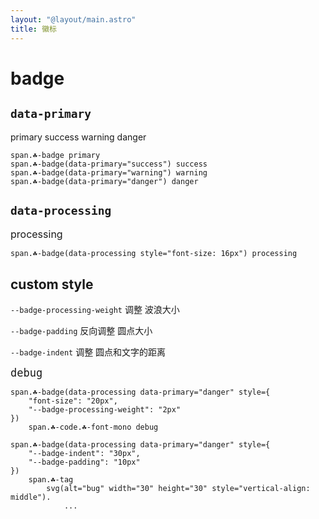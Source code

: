 ```yaml
---
layout: "@layout/main.astro"
title: 徽标
---
```



# badge

## `data-primary`

<Badge>primary</Badge>
<Badge primary="success">success</Badge>
<Badge primary="warning">warning</Badge>
<Badge primary="danger">danger</Badge>

```pug
span.☘-badge primary
span.☘-badge(data-primary="success") success
span.☘-badge(data-primary="warning") warning
span.☘-badge(data-primary="danger") danger
```

## `data-processing`

<Badge processing style="font-size: 16px">processing</Badge>

```pug
span.☘-badge(data-processing style="font-size: 16px") processing
```

## custom style

`--badge-processing-weight` 调整 波浪大小

`--badge-padding` 反向调整 圆点大小

`--badge-indent` 调整 圆点和文字的距离

<Badge processing primary="danger" style="font-size: 20px; --badge-processing-weight: 2px">`debug`</Badge>

<Badge processing primary="danger" style="--badge-indent: 30px ;--badge-padding: 10px">
    <Tag>
        <Icon name="general/outline/bug" alt="bug" width="30" height="30" style="vertical-align: middle"/>
    </Tag>
</Badge>

```pug
span.☘-badge(data-processing data-primary="danger" style={
    "font-size": "20px",
    "--badge-processing-weight": "2px"
})
    span.☘-code.☘-font-mono debug

span.☘-badge(data-processing data-primary="danger" style={
    "--badge-indent": "30px",
    "--badge-padding": "10px"
})
    span.☘-tag 
        svg(alt="bug" width="30" height="30" style="vertical-align: middle").
            ...
```